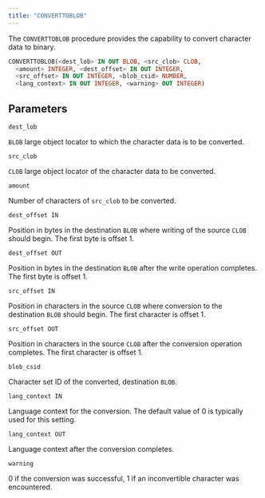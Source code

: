 ```yaml
---
title: "CONVERTTOBLOB"
---
```


The `CONVERTTOBLOB` procedure provides the capability to convert character data to binary.

```sql
CONVERTTOBLOB(<dest_lob> IN OUT BLOB, <src_clob> CLOB,
  <amount> INTEGER, <dest_offset> IN OUT INTEGER,
  <src_offset> IN OUT INTEGER, <blob_csid> NUMBER,
  <lang_context> IN OUT INTEGER, <warning> OUT INTEGER)
```

## Parameters

`dest_lob`

 `BLOB` large object locator to which the character data is to be converted.

`src_clob`

 `CLOB` large object locator of the character data to be converted.

`amount`

 Number of characters of `src_clob` to be converted.

`dest_offset IN`

 Position in bytes in the destination `BLOB` where writing of the source `CLOB` should begin. The first byte is offset 1.

`dest_offset OUT`

 Position in bytes in the destination `BLOB` after the write operation completes. The first byte is offset 1.

`src_offset IN`

 Position in characters in the source `CLOB` where conversion to the destination `BLOB` should begin. The first character is offset 1.

`src_offset OUT`

 Position in characters in the source `CLOB` after the conversion operation completes. The first character is offset 1.

`blob_csid`

 Character set ID of the converted, destination `BLOB`.

`lang_context IN`

 Language context for the conversion. The default value of 0 is typically used for this setting.

`lang_context OUT`

 Language context after the conversion completes.

`warning`

 0 if the conversion was successful, 1 if an inconvertible character was encountered.
